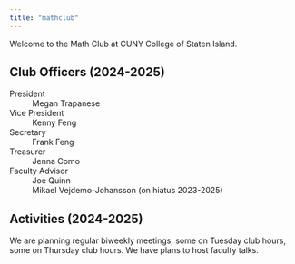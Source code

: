 ```yaml
---
title: "mathclub"
---
```


Welcome to the Math Club at CUNY College of Staten Island.

## Club Officers (2024-2025)

President
: Megan Trapanese

Vice President
: Kenny Feng

Secretary
: Frank Feng

Treasurer
: Jenna Como

Faculty Advisor
: Joe Quinn
: Mikael Vejdemo-Johansson (on hiatus 2023-2025)

## Activities (2024-2025)

We are planning regular biweekly meetings, some on Tuesday club hours, some on Thursday club hours. We have plans to host faculty talks.
